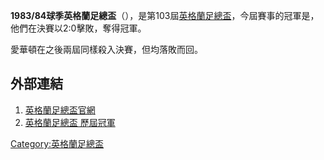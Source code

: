 '''1983/84球季英格蘭足總盃'''（{{lang-en|FA Cup}}），是第103屆[[英格蘭足總盃|英格蘭足總盃]]，今屆賽事的冠軍是{{fc|愛華頓}}，他們在決賽以2:0擊敗{{fc|屈福特}}，奪得冠軍。

愛華頓在之後兩屆同樣殺入決賽，但均落敗而回。

==外部連結==
#[http://www.thefa.com/thefacup 英格蘭足總盃官網]{{Webarchive|url=https://wayback.archive-it.org/all/20120424194609/http://www.thefa.com/TheFACup |date=2012-04-24 }}
#[http://www.worldfootball.net/winner/eng-fa-cup/ 英格蘭足總盃 歷屆冠軍]{{Wayback|url=http://www.worldfootball.net/winner/eng-fa-cup/ |date=20190102002248 }}

{{英格兰足总杯}}

[[Category:英格蘭足總盃|Category:英格蘭足總盃]]


{{soccer-stub}}